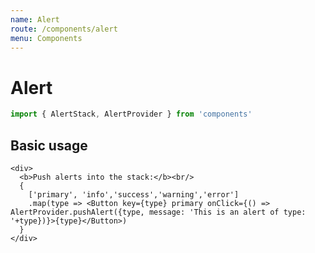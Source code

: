 ```yaml
---
name: Alert
route: /components/alert
menu: Components
---
```



# Alert

```js
import { AlertStack, AlertProvider } from 'components'
```

## Basic usage

<Playground>
  <AlertProvider>
    <AlertStack />

    <div>
      <b>Push alerts into the stack:</b><br/>
      {
        ['primary', 'info','success','warning','error']
        .map(type => <Button key={type} primary onClick={() => AlertProvider.pushAlert({type, message: 'This is an alert of type: '+type})}>{type}</Button>)
      }
    </div>

  </AlertProvider>
</Playground>
